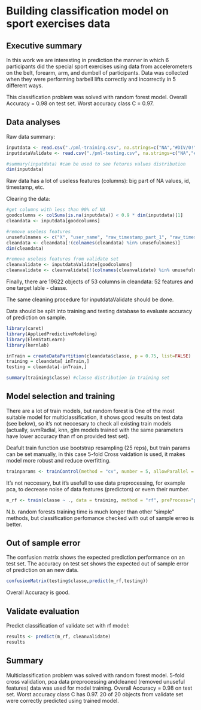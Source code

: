 # Building classification model on sport exercises data

## Executive summary

In this work we are interesting in prediction the manner in which 6 participants did the special sport exercises using data from accelerometers on the belt, forearm, arm, and dumbell of participants. Data was collected when they were performing barbell lifts correctly and incorrectly in 5 different ways. 

This classification problem was solved with random forest model. Overall Accuracy = 0.98 on test set. Worst accuracy class C = 0.97.

## Data analyses

Raw data summary:
```r
inputdata <- read.csv("./pml-training.csv", na.strings=c("NA","#DIV/0!",""))
inputdataValidate <- read.csv("./pml-testing.csv", na.strings=c("NA","#DIV/0!",""))

#summary(inputdata) #can be used to see fetures values distribution
dim(inputdata)
```

Raw data has a lot of useless features (columns): big part of NA values, id, timestamp, etc. 

Clearing the data:

```r
#get columns with less than 90% of NA
goodcolumns <- colSums(is.na(inputdata)) < 0.9 * dim(inputdata)[1]
cleandata <- inputdata[goodcolumns]

#remove useless features
unusefulnames <- c("X", "user_name", "raw_timestamp_part_1", "raw_timestamp_part_2", "cvtd_timestamp", "new_window", "num_window")
cleandata <- cleandata[!(colnames(cleandata) %in% unusefulnames)]
dim(cleandata)

#remove useless features from validate set
cleanvalidate <- inputdataValidate[goodcolumns]
cleanvalidate <- cleanvalidate[!(colnames(cleanvalidate) %in% unusefulnames)]
```

Finally, there are 19622 objects of 53 columns in cleandata: 52 features and one target lable - classe.

The same cleaning procedure for inputdataValidate should be done.

Data should be split into training and testing database to evaluate accuracy of prediction on sample. 

```r
library(caret)
library(AppliedPredictiveModeling)
library(ElemStatLearn)
library(kernlab)
```

```r
inTrain = createDataPartition(cleandata$classe, p = 0.75, list=FALSE)
training = cleandata[ inTrain,]
testing = cleandata[-inTrain,]

summary(training$classe) #classe distribution in training set
```


## Model selection and training

There are a lot of train models, but random forest is One of the most suitable model for multiclassification, it shows good results on test data (see below), so it's not neccesary to check all existing train models (actually, svmRadial, knn, glm models trained with the same parameters have lower accuracy than rf on provided test set).

Deafult train function use bootstrap resampling (25 reps), but train params can be set manually, in this case 5-fold Cross vaidation is used, it makes model more robust and reduce overfitting.

```r
trainparams <- trainControl(method = "cv", number = 5, allowParallel = TRUE, verboseIter = TRUE)
```

It's not neccesary, but it's usefull to use data preprocessing, for example pca, to decrease noise of  data features (predictors) or evem their number.

```r
m_rf <- train(classe ~ ., data = training, method = "rf", preProcess="pca", trControl = trainparams)
```

N.b. random forests training time is much longer than other "simple" methods, but classification perfomance checked with out of sample erreo is better.

## Out of sample error

The confusion matrix shows the expected prediction performance on an test set. 
The accuracy on test set shows the expected out of sample error of prediction on an new data.

```r
confusionMatrix(testing$classe,predict(m_rf,testing))
```

Overall Accuracy is good.

## Validate evaluation

Predict classification of validate set with rf model:

```r
results <- predict(m_rf, cleanvalidate)
results
```


## Summary
Multiclassification problem was solved with random forest model. 5-fold cross validation, pca data preprocessing andcleaned (removed unuseful features) data was used for model training. 
Overall Accuracy = 0.98 on test set. Worst accuracy class C has 0.97.
20 of 20 objects from validate set were correctly predicted using trained model.
